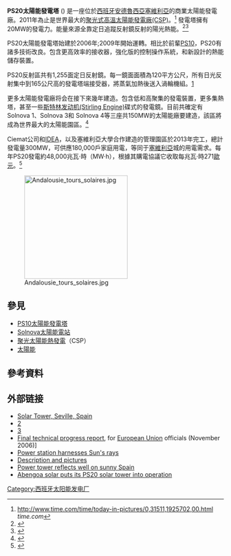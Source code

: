 {{Infobox power station 
| name               = PS20太陽能發電塔<br/>PS20 solar power plant
| official_name      = ''Planta Solar 20'' ([[Spanish_language|Spanish]])
| image              = PS20andPS10.jpg
| image_size         = 250px
| image_caption      = PS20和PS10兩太陽能發電廠比鄰而座。[[PS10太陽能發電塔|PS10太陽能發電塔]]位于前景，而PS20位于背景。
| image_alt          = PS10和PS20太陽能發電塔的空中照片。
| location_map       = Spain
| lat_d     = 37
| lat_m     = 26
| lat_s     = 38
| lat_NS    = N
| long_d    = 06
| long_m    = 15
| long_s    = 34
| long_EW   = W
| coordinates_type   = type:landmark_region:ES
| coordinates_display= inline,title
| coordinates_ref    = 
| country            = [[西班牙|西班牙]]
| locale             = [[Solar_Platform|Solar Platform]], [[Sanlúcar_la_Mayor|Sanlúcar la Mayor]], [[Seville_Province|Seville Province]]
| status             = 运行中
| construction_began = 2006年
| commissioned       = 2009年
| licence_expires    = 
| decommissioned     = 
| cost               = 
| owner              = {{link-en|Abengoa Solar|Abengoa Solar}}
| operator           = 
| developer          = 
| constructor        = 
| solar_farm_type    = [[聚光太陽能熱發電|聚光太陽能熱發電(CSP)]]
| pv_units           = 
| cpv_units          = 
| cpv_concentration  = 
| csp_technology     = T
| csp_units          = 
| heliostats         = 1,255
| turbine_manu_csp   = 
| installed_capacity = 20
| max_planned_cap    = 
| capacity_factor    = 27%
| average_annual_gen = 48
| net_generation     = 
| website            = 
| as_of              = 2012年3月
| extra              = 
}}

'''PS20太陽能發電塔''' ({{lang-es|Planta Solar 20}}) 是一座位於[[西班牙|西班牙]][[安德魯西亞|安德魯西亞]][[塞維利亞|塞維利亞]]的商業太陽能發電廠。2011年為止是世界最大的[[聚光太陽能熱發電|聚光式高溫太陽能發電廠(CSP)]]。<ref>[http://www.time.com/time/today-in-pictures/0,31511,1925702,00.html http://www.time.com/time/today-in-pictures/0,31511,1925702,00.html] {{Wayback|url=http://www.time.com/time/today-in-pictures/0,31511,1925702,00.html |date=20110214034123 }} ''time.com''</ref> 發電塔擁有20MW的發電力。能量來源全靠定日追蹤反射鏡反射的陽光熱能。<ref name="First EU">{{Cite web |url=http://www.ens-newswire.com/ens/mar2007/2007-03-30-02.asp |title=Second EU Commercial Concentrating Solar Power Tower Opens in Spain |accessdate=2011-01-05 |archive-date=2019-05-12 |archive-url=https://web.archive.org/web/20190512214136/http://www.ens-newswire.com/ens/mar2007/2007-03-30-02.asp |dead-url=no }}</ref><ref>{{Cite web |url=http://sev.prnewswire.com/oil-energy/20090427/DC0579027042009-1.html |title=Abengoa Solar Begins Operation of World's Largest Solar Power Tower Plant |accessdate=2011-01-05 |archive-date=2009-06-18 |archive-url=https://web.archive.org/web/20090618073353/http://sev.prnewswire.com/oil-energy/20090427/DC0579027042009-1.html |dead-url=no }}</ref>

PS20太陽能發電塔始建於2006年;2009年開始運轉。相比於前輩[[PS10太陽能發電塔|PS10]]，PS20有諸多技術改良。包含更高效率的接收器，強化版的控制操作系統，和新設計的熱能儲存裝置。

PS20反射區共有1,255面定日反射鏡。每一鏡面面積為120平方公尺，所有日光反射集中到165公尺高的發電塔端接受器，將蒸氣加熱後送入渦輪機組。[http://www.spanishnews.es/20090428-abengoa-solar-puts-its-ps20-solar-tower-into-operation/id=352/]{{Wayback|url=http://www.spanishnews.es/20090428-abengoa-solar-puts-its-ps20-solar-tower-into-operation/id=352/ |date=20110108010233 }}

更多太陽能發電廠将会在接下來幾年建造。包含低和高聚集的發電裝置，更多集熱塔，甚至一些[[斯特林发动机|斯特林发动机(Stirling Engine)]]碟式的發電鏡。目前共確定有Solnova 1、Solnova 3和 Solnova 4等三座共150MW的太陽能廠要建造，該區將成為世界最大的太陽能園區。<ref>{{cite web
 |url= http://www.power-technology.com/projects/Seville-Solar-Tower/
 |title= Solar Tower, Seville, Spain
 |work= Power Technology
 |publisher= Net Resources International
 |accessdate= 20 March 2012
 |archive-date= 2011-07-17
 |archive-url= https://web.archive.org/web/20110717101039/http://www.power-technology.com/projects/Seville-Solar-Tower/
 |dead-url= no
 }}</ref> 

Ciemat公司和[[IDEA|IDEA]]，以及塞維利亞大學合作建造的管理園區於2013年完工，總計發電量300MW，可供應180,000戶家庭用電，等同于[[塞維利亞|塞維利亞]]城的用電需求。每年PS20發電約48,000兆瓦·時（MW·h），根據其購電協議它收取每兆瓦·時271[[歐元|歐元]]。<ref>{{cite web 
 |url= http://www.nrel.gov/csp/solarpaces/project_detail.cfm/projectID=39 
 |title= Planta Solar 20 
 |date= 21 April 2009 
 |work= Concentrating Solar Power Projects 
 |publisher= [[National_Renewable_Energy_Laboratory|National Renewable Energy Laboratory]] (NREL), [[United_States_Department_of_Energy|U.S. Dept. of Energy]] (DOE) 
 |accessdate= 20 March 2012 
 |archive-date= 2013-09-15 
 |archive-url= https://web.archive.org/web/20130915221434/http://www.nrel.gov/csp/solarpaces/project_detail.cfm/projectID=39 
 |dead-url= no 
 }}</ref> 

{{Clear}}

[[File:Andalousie_tours_solaires.jpg|240px]]

== 參見 ==
{{Portal box|能源|可再生能源}}
*[[PS10太陽能發電塔|PS10太陽能發電塔]]
*[[Solnova太陽能電站|Solnova太陽能電站]]
*[[聚光太陽能熱發電|聚光太陽能熱發電]]（CSP）
*[[太陽能|太陽能]]

== 參考資料 ==
{{Reflist}}

==外部链接==
{{Commons category|PS20 Solar Power Plant}}
*[http://www.power-technology.com/projects/Seville-Solar-Tower/ Solar Tower, Seville, Spain]{{Wayback|url=http://www.power-technology.com/projects/Seville-Solar-Tower/ |date=20110717101039 }}
*[http://www.solucar.es/sites/solar/en/geografias_esp_andalucia.jsp]{{dead link|date=2017年11月 |bot=InternetArchiveBot |fix-attempted=yes }}
*[https://web.archive.org/web/20061113094814/http://www.telvent.com/press/2005/Solucar_media_release_03_august_05.pdf]
*[https://web.archive.org/web/20110811230017/http://ec.europa.eu/energy/res/sectors/doc/csp/ps10_final_report.pdf Final technical progress report], for [[European_Union|European Union]] officials (November 2006)]
*[http://news.bbc.co.uk/1/hi/sci/tech/6616651.stm Power station harnesses Sun's rays]{{Wayback|url=http://news.bbc.co.uk/1/hi/sci/tech/6616651.stm |date=20081224194128 }}
*[https://web.archive.org/web/20120210152851/http://www.solarpaces.org/Tasks/Task1/ps10.htm Description and pictures]
*[http://www.guardian.co.uk/world/2007/apr/03/spain.renewableenergy Power tower reflects well on sunny Spain]{{Wayback|url=http://www.guardian.co.uk/world/2007/apr/03/spain.renewableenergy |date=20080417172535 }}
*[http://www.spanishnews.es/20090428-abengoa-solar-puts-its-ps20-solar-tower-into-operation/id=352/ Abengoa solar puts its PS20 solar tower into operation]{{Wayback|url=http://www.spanishnews.es/20090428-abengoa-solar-puts-its-ps20-solar-tower-into-operation/id=352/ |date=20110108010233 }}

[[Category:西班牙太阳能发电厂|Category:西班牙太阳能发电厂]]
